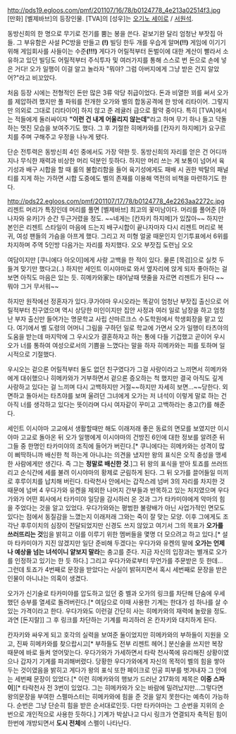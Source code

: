 http://pds19.egloos.com/pmf/201107/16/78/b0124778_4e213a02514f3.jpg
[만화] [벨제바브]의 등장인물. [TVA]의 [성우]는 [[오기노 세이로]] / [[서원석]].

동방신희의 한 명으로 무기로 전기를 뿜는 봉을 쓴다. 겉보기완 달리 엄청난 부잣집 아들. 그 부유함은 사설 PC방을 만들고 '''(!)''' 빌딩 한두 개를 우습게 알며'''(!!)''' 게임에 이기기 위해 게임회사를 사들이는 수준'''(!!!)''' 게다가 어릴적부터 돈벌이에 대한 계산이 빨라서 소유하고 있던 빌딩도 어릴적부터 주식투자 및 여러가지를 통해 스스로 번 돈으로 손에 넣은 거다! 오가 일행이 이걸 알고 놀라자 "뭐야? 그럼 아버지에게 그냥 받은 건지 알았어?"라고 비꼬았다.

처음 등장 시에는 전형적인 돈만 많은 3류 악당 취급이었다. 돈과 비열한 꾀를 써서 오가를 제압하려 했지만 풀 파워를 전개한 오가와 벨의 합동공격에 한 방에 리타이어. 그렇지만 의외로 그대로 [리타이어] 하지 않고 준 레귤러 급으로 활약 중이다. 특히 [TVA]에서는 적들에게 둘러싸이자 '''"이런 건 내게 어울리지 않는데"'''라고 하며 무기 하나 들고 닥돌하는 멋진 모습을 보여주기도 했다. 그 후 기절한 히메카와를 [칸자키 하지메]가 요구르치를 주며 구해주고 우정을 나누게 됐다. 

단순 전투력은 동방신희 4인 중에서도 가장 약한 듯. 동방신희의 자리를 얻은 건 어디까지나 무식한 재력과 비상한 머리 덕분인 듯하다. 하지만 머리 쓰는 게 보통이 넘어서 육기성과 배구 시합을 할 때 룰의 불합리함을 들어 육기성에게도 패배 시 권한 박탈의 패널티를 지게 하는 가하면 시합 도중에도 벨의 존재를 이용해 역전의 비책을 마련하기도 한다.

http://pds22.egloos.com/pmf/201107/17/78/b0124778_4e2263aa2272c.jpg
리젠트 머리가 특징인데 머리를 풀면 [벨제바브] 최고의 꽃미남이다. 머리를 풀어준 [하나자와 유카]가 순간 두근거렸을 정도. ~~네게는 [칸자키 하지메]가 있잖아~~ 하지만 본인은 리젠트 스타일이 마음에 드는지 배구시합이 끝나자마자 다시 리젠트 머리로 복귀, 여성 팬들의 가슴을 아프게 했다. 그리고 저 미형 얼굴 때문인지 인기투표에서 6위를 차지하며 주역 5인방 다음가는 자리를 차지했다. 오오 부잣집 도련님 오오

여담이지만 [쿠니에다 아오이]에게 사랑 고백을 한 적이 있다. 물론 [목검]으로 실컷 두들겨 맞기만 했다고(..) 하지만 세인트 이시야마로 와서 옆자리에 앉게 되자 좋아하는 걸 보면 아직도 마음은 있는 듯. 히메카와家는 태어날때 탯줄을 자르면 리젠트가 된다 ~~뭐야 그거 무서워~~


하지만 원작에선 정혼자가 있다.쿠가야마 우시오라는 똑같이 엄청난 부잣집 출신으로 어릴적부터 친구였으며 역시 상당한 미인이지만 집안 사정과 여러 일로 남장을 하고 엄청난 부자 출신만 들어가는 명문학교 사립 산마르크스 수도학원에서 학생회장을 맡고 있다. 여기에서 벨 도령의 어머니 그림을 구하던 일로 학교에 가면서 오가 일행이 타츠야의 도움을 받는데 마지막에 그 우시오가 결혼하자고 하는 통에 다들 기겁했고 곧이어 우시오가 너를 통하여 여성으로서의 기쁨을 느꼈다는 말을 하자 히메카와는 피를 토하며 일시적으로 기절했다. 

우시오는 겉으론 어릴적부터 둘도 없던 친구였다가 그걸 사랑이라고 느끼면서 히메카와에게 대쉬했으나 히메카와가 거부하면서 겉으론 증오하는 척 했지만 결국 아직도 깊게 사랑하고 있다는 걸 느끼며 다시 고백하지만 거절~~하지만 자세히 보면...~~당한다. 외면하고 돌아서는 타츠야를 보며 울려던 그녀에게 오가는 저 녀석이 이렇게 말로 하는 건 아직 너를 생각하고 있다는 뜻이라며 다시 여자같이 꾸미고 고백하라는 충고(?)를 해준다.

세인트 이시야마 고교에서 생활할때만 해도 이래저래 좋은 동료의 면모를 보였지만 이시야마 고교로 돌아온 뒤 오가 일행에게 이시야마의 건방진 6인에 대한 정보를 알려준 뒤 그들 중 한명인 타카미야의 조직에 들어가 버린다.[* 쿠니에다는 히메카와는 성격이 많이 삐딱하니까 배신한 척 하는게 아니냐는 의견을 냈지만 왕의 표식은 오직 충성을 맹세한 사람에게만 생긴다. 즉 그는 '''정말로 배신한 것'''.]그 뒤 왕의 표식을 받아 토죠를 쓰러뜨리고 순식간에 세를 불려 이시야마의 황제로 군림하게 된다. 그 뒤 오가를 끌어들일 미끼로 후루이치를 납치해 버린다. 타락천사 안에서는 갑작스레 넘버 3의 자리를 차지한 것 때문에 넘버 4 우다가와 유켄을 제외한 나머지 간부들과 반목하고 있는 처지였으며 우다가와가 어떤 회사에서 타카미야 일당을 감시하러 온 것과 그가 타카미야에게 악마의 힘을 주었다는 것을 알고 있었다. 우다가와와는 평범한 불량배가 아닌 사업가적인 면모도 있다는 점에서 동질감을 느꼈는지 이래저래 그와는 죽이 잘 맞는 모양. 이후 그에게도 조각난 후루이치의 심장이 전달되었지만 신경도 쓰지 않았고 여기서 그의 목표가 '''오가를 쓰러뜨리는 것'''임을 밝히고 이를 이루기 위한 멤버들을 몇명 더 모으려고 하고 있다.[* 설마 타카미야가 지진 않겠지만 일단 준비해 두겠다는 우다가와 유켄의 말에 '''오가는 언제나 예상을 넘는 녀석이니 얕보지 말라'''는 충고를 준다. 지금 자신의 입장과는 별개로 오가를 인정하고 있기는 한 듯 하다.] 그리고 우다가와로부터 무언가를 주문받은 듯 한데... 그런데 토죠가 4번째로 문장을 받았다는 사실이 밝혀지면서 혹시 세번째로 문장을 받은 인물이 아니냐는 의혹이 생겼다.

오가가 신기술로 타카미야를 압도하고 있던 중 벨과 오가의 링크를 차단해 단숨에 우세했던 승부를 열세로 돌려버린다.[* 여담으로 이때 사용한 기계는 한대가 섬 하나를 살 수 있는 가격이라고 한다. 우다가와도 이런걸 간단히 사는 히메카와의 재력에 놀랐을 정도. 과연 [돈지랄]] 그 후 링크를 차단하는 기계를 파괴하러 온 칸자키와 대치하게 된다.

칸자키와 싸우게 되고 호각의 실력을 보여준 둘이었지만 히메카와의 부하들이 지원을 오고, 진짜 히메카와를 찾으랍시고[* 부하들도 전부 리젠트 헤어.] 분신술을 쓰지만 복장 때문에 바로 들켜 얻어맞는다. 우다가와가 가세하면서 타락 천사쪽에 유리해진 상황이였으나 갑자기 기계를 파괴해버렸다. 당황한 우다가와에게 자신의 목적이 벨의 힘을 쌓아두는 것이였음을 밝히고 게다가 왕의 표식 또한 페이크로 인공 피부를 벗겨내자 그 안에는 세번째 문장이 있었다.[* 이런 히메카와의 행보가 드러난 217화의 제목은 '''이중 스파이'''][* 타락천사 전 3번이 있었다. 그는 히메카와가 오는 바람에 밀려났지만...그렇다면 왕의문장을 부여한 스펠마스터는 히메카와에 힘을 준 것을 알지 못한다는 예측이 가능하다. 순번은 그냥 단순히 힘을 받은 순서대로인듯. 다만 타카야마는 그 순번을 지위의 순번으로 개인적으로 사용한 듯하다.] 기계가 박살나고 다시 링크가 연결되자 축적된 힘이 한번에 개방되면서 '''도시 전체'''에 스펠이 나타난다.
